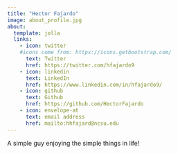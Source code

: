 ```yaml
---
title: "Hector Fajardo"
image: about_profile.jpg
about: 
  template: jolla
  links:
    - icon: twitter
    #icons come from: https://icons.getbootstrap.com/
      text: Twitter
      href: https://twitter.com/hfajardo9
    - icon: linkedin
      text: LinkedIn
      href: https://www.linkedin.com/in/hfajardo9/
    - icon: github
      text: Github
      href: https://github.com/HectorFajardo
    - icon: envelope-at
      text: email address
      href: mailto:hhfajard@ncsu.edu
---
```


A simple guy enjoying the simple things in life!
